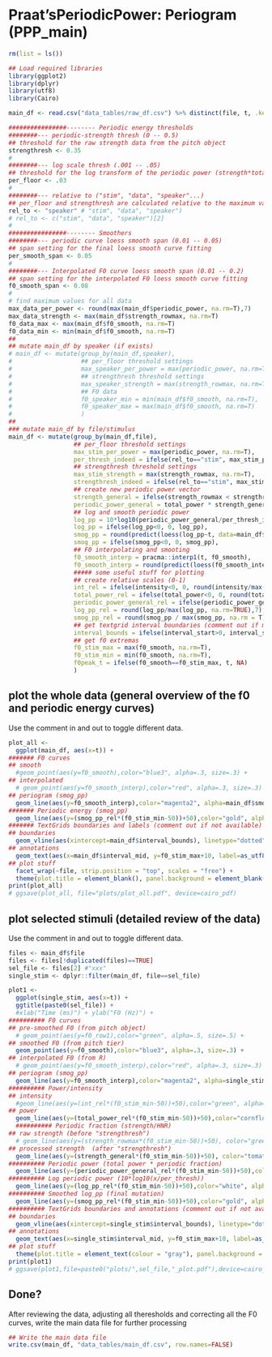 # Praat'sPeriodicPower: Periogram (PPP_main) 

```r
rm(list = ls())

## Load required libraries 
library(ggplot2)
library(dplyr)
library(utf8)
library(Cairo)
```

```r
main_df <- read.csv("data_tables/raw_df.csv") %>% distinct(file, t, .keep_all = TRUE)
```

```r
################-------- Periodic energy thresholds
########--- periodic-strength thresh (0 -- 0.5) 
## threshold for the raw strength data from the pitch object
strengthresh <- 0.35
#
########--- log scale thresh (.001 -- .05) 
## threshold for the log transform of the periodic power (strength*total_power)
per_floor <- .03
#
########--- relative to ("stim", "data", "speaker"...)
## per_floor and strengthresh are calculated relative to the maximum values of either the wole set, per speaker, or for each stimulus. 
rel_to <- "speaker" # "stim", "data", "speaker")
# rel_to <- c("stim", "data", "speaker")[2]
#
################-------- Smoothers
########--- periodic curve loess smooth span (0.01 -- 0.05) 
## span setting for the final loess smooth curve fitting
per_smooth_span <- 0.05
#
########--- Interpolated F0 curve loess smooth span (0.01 -- 0.2) 
## span setting for the interpolated F0 loess smooth curve fitting
f0_smooth_span <- 0.08
#
# find maximum values for all data
max_data_per_power <- round(max(main_df$periodic_power, na.rm=T),7)
max_data_strength <- max(main_df$strength_rowmax, na.rm=T)
f0_data_max <- max(main_df$f0_smooth, na.rm=T)
f0_data_min <- min(main_df$f0_smooth, na.rm=T)
##
## mutate main_df by speaker (if exists)
# main_df <- mutate(group_by(main_df,speaker),
#                   ## per_floor threshold settings
#                   max_speaker_per_power = max(periodic_power, na.rm=T),
#                   ## strengthresh threshold settings
#                   max_speaker_strength = max(strength_rowmax, na.rm=T),
#                   ## F0 data
#                   f0_speaker_min = min(main_df$f0_smooth, na.rm=T),
#                   f0_speaker_max = max(main_df$f0_smooth, na.rm=T)
#                   )
##
### mutate main_df by file/stimulus
main_df <- mutate(group_by(main_df,file),
                  ## per_floor threshold settings
                  max_stim_per_power = max(periodic_power, na.rm=T),
                  per_thresh_indeed = ifelse(rel_to=="stim", max_stim_per_power * per_floor, ifelse(rel_to=="speaker", max_speaker_per_power * per_floor, max_data_per_power * per_floor)),
                  ## strengthresh threshold settings
                  max_stim_strength = max(strength_rowmax, na.rm=T),
                  strengthresh_indeed = ifelse(rel_to=="stim", max_stim_strength * strengthresh, ifelse(rel_to=="speaker", max_speaker_strength * strengthresh, max_data_strength * strengthresh)),
                  ## create new periodic power vector
                  strength_general = ifelse(strength_rowmax < strengthresh_indeed, 0, strength_rowmax),
                  periodic_power_general = total_power * strength_general,
                  ## log and smooth periodic power
                  log_pp = 10*log10(periodic_power_general/per_thresh_indeed),
                  log_pp = ifelse(log_pp<0, 0, log_pp),
                  smog_pp = round(predict(loess(log_pp~t, data=main_df$file, span=per_smooth_span, degree = 1, na.action = "na.exclude")),7),
                  smog_pp = ifelse(smog_pp<0, 0, smog_pp),
                  ## F0 interpolating and smooting
                  f0_smooth_interp = pracma::interp1(t, f0_smooth),
                  f0_smooth_interp = round(predict(loess(f0_smooth_interp~t, data=main_df$file, span=f0_smooth_span, degree = 1, na.action = "na.exclude")),2),
                  ##### some useful stuff for plotting
                  ## create relative scales (0-1) 
                  int_rel = ifelse(intensity<0, 0, round(intensity/max(intensity, na.rm=TRUE),7)), 
                  total_power_rel = ifelse(total_power<0, 0, round(total_power/max(total_power, na.rm=TRUE),7)), 
                  periodic_power_general_rel = ifelse(periodic_power_general<0, 0, round(periodic_power_general/max(periodic_power_general, na.rm=TRUE),7)),
                  log_pp_rel = round(log_pp/max(log_pp, na.rm=TRUE),7),
                  smog_pp_rel = round(smog_pp / max(smog_pp, na.rm = T),7),
                  ## get textgrid interval boundaries (comment out if missing)
                  interval_bounds = ifelse(interval_start>0, interval_start, NA),
                  ## get f0 extremas  
                  f0_stim_max = max(f0_smooth, na.rm=T),
                  f0_stim_min = min(f0_smooth, na.rm=T),
                  f0peak_t = ifelse(f0_smooth==f0_stim_max, t, NA)
                  )

```

## plot the whole data (general overview of the f0 and periodic energy curves)
Use the comment in and out to toggle different data.

```r

plot_all <- 
  ggplot(main_df, aes(x=t)) +
####### F0 curves
## smooth
  #geom_point(aes(y=f0_smooth),color="blue3", alpha=.3, size=.3) + 
## interpolated
  # geom_point(aes(y=f0_smooth_interp),color="red", alpha=.3, size=.3) +
## periogram (smog_pp)
  geom_line(aes(y=f0_smooth_interp),color="magenta2", alpha=main_df$smog_pp_rel, size=main_df$smog_pp_rel*3) +
####### Periodic energy (smog_pp)
  geom_line(aes(y=(smog_pp_rel*(f0_stim_min-50))+50),color="gold", alpha=.5, size=1) + 
####### TextGrids boundaries and labels (comment out if not available)
## boundaries
  geom_vline(aes(xintercept=main_df$interval_bounds), linetype="dotted", color="white", size=.5, alpha=.5) +
## annotations
  geom_text(aes(x=main_df$interval_mid, y=f0_stim_max+10, label=as_utf8(as.character(label)), check_overlap=T), color="white", size=2, family= "Avenir") +
## plot stuff
  facet_wrap(~file, strip.position = "top", scales = "free") +
  theme(plot.title = element_blank(), panel.background = element_blank(), plot.background = element_rect(fill = "black"), panel.grid = element_blank(), axis.title = element_blank(), axis.text = element_blank(), axis.ticks = element_blank(), strip.text = element_text(size = 8)) 
print(plot_all)  
# ggsave(plot_all, file="plots/plot_all.pdf", device=cairo_pdf)

```

## plot selected stimuli (detailed review of the data)
Use the comment in and out to toggle different data.

```r
files <- main_df$file
files <- files[!duplicated(files)==TRUE]
sel_file <- files[2] #"xxx" 
single_stim <- dplyr::filter(main_df, file==sel_file)

plot1 <- 
  ggplot(single_stim, aes(x=t)) +
  ggtitle(paste0(sel_file)) +  
  #xlab("Time (ms)") + ylab("F0 (Hz)") +
########## F0 curves
## pre-smoothed F0 (from pitch object)
  # geom_point(aes(y=f0_row1),color="green", alpha=.5, size=.5) +
## smoothed F0 (from pitch tier)
  geom_point(aes(y=f0_smooth),color="blue3", alpha=.3, size=.3) + 
## interpolated F0 (from R)
  # geom_point(aes(y=f0_smooth_interp),color="red", alpha=.3, size=.3) +
## periogram (smog_pp)
  geom_line(aes(y=f0_smooth_interp),color="magenta2", alpha=single_stim$smog_pp_rel, size=single_stim$smog_pp_rel*5) +
########## Power/intensity
## intensity
  #geom_line(aes(y=(int_rel*(f0_stim_min-50))+50),color="green", alpha=.2, size=.5) + 
## power
  geom_line(aes(y=(total_power_rel*(f0_stim_min-50))+50),color="cornflowerblue", alpha=.5, size=.5) + 
  ########## Periodic fraction (strength/HNR)
## raw strength (before "strengthresh")
  # geom_line(aes(y=(strength_rowmax*(f0_stim_min-50))+50), color="green", alpha=.3, size=.5) +
## processed strength  (after "strengthresh")
  geom_line(aes(y=(strength_general*(f0_stim_min-50))+50), color="tomato", alpha=.5, size=.5) +
########## Periodic power (total power * periodic fraction)
  geom_line(aes(y=(periodic_power_general_rel*(f0_stim_min-50))+50),color="purple3", alpha=.6, size=.5) +
########## Log periodic power (10*log10(x/per_thresh))
  geom_line(aes(y=(log_pp_rel*(f0_stim_min-50))+50),color="white", alpha=.5, size=.5) +
########## Smoothed log_pp (final mutation)
  geom_line(aes(y=(smog_pp_rel*(f0_stim_min-50))+50),color="gold", alpha=.4, size=2) +
########## TextGrids boundaries and annotations (comment out if not available)
## boundaries
  geom_vline(aes(xintercept=single_stim$interval_bounds), linetype="dotted", color="white", size=.5, alpha=.5) +
## annotations
  geom_text(aes(x=single_stim$interval_mid, y=f0_stim_max+10, label=as_utf8(as.character(label)), check_overlap=T), size=4, color="white", family= "Avenir") + 
## plot stuff
  theme(plot.title = element_text(colour = "gray"), panel.background = element_blank(), plot.background = element_rect(fill = "black"), panel.grid = element_blank(), axis.title = element_blank(), axis.text.x = element_text(), axis.ticks = element_blank()) 
print(plot1)
# ggsave(plot1,file=paste0("plots/",sel_file,"_plot.pdf"),device=cairo_pdf)

```

## Done?
After reviewing the data, adjusting all theresholds and correcting all the F0 curves, write the main data file for further processing

```r
## Write the main data file
write.csv(main_df, "data_tables/main_df.csv", row.names=FALSE)
```